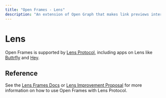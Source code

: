 ```yaml
---
title: "Open Frames - Lens"
description: "An extension of Open Graph that makes link previews interactive."
---
```


# Lens

Open Frames is supported by [Lens Protocol](https://www.lens.xyz/), including apps on Lens like [Buttrfly](https://buttrfly.app/) and [Hey](https://hey.xyz/).

## Reference

See the [Lens Frames Docs](https://github.com/defispartan/lens-frames?tab=readme-ov-file#lens-protocol-frames) or [Lens Improvement Proposal](https://github.com/lens-protocol/LIPs/pull/52) for more information on how to use Open Frames with Lens Protocol.
